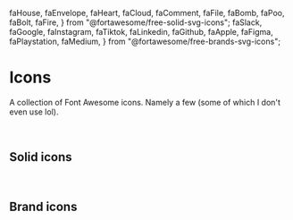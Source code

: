   faHouse,
  faEnvelope,
  faHeart,
  faCloud,
  faComment,
  faFile,
  faBomb,
  faPoo,
  faBolt,
  faFire,
} from "@fortawesome/free-solid-svg-icons";
  faSlack,
  faGoogle,
  faInstagram,
  faTiktok,
  faLinkedin,
  faGithub,
  faApple,
  faFigma,
  faPlaystation,
  faMedium,
} from "@fortawesome/free-brands-svg-icons";

<Meta title="Style Guide/Icons" />

# Icons

A collection of Font Awesome icons. Namely a few (some of which I don't even use lol).

<br />

## **Solid icons**

<br />

<IconGallery>
  <IconItem name="house">
    <FontAwesomeIcon icon={faHouse} />
  </IconItem>
  <IconItem name="envelope">
    <FontAwesomeIcon icon={faEnvelope} />
  </IconItem>
  <IconItem name="heart">
    <FontAwesomeIcon icon={faHeart} />
  </IconItem>
  <IconItem name="cloud">
    <FontAwesomeIcon icon={faCloud} />
  </IconItem>
  <IconItem name="comment">
    <FontAwesomeIcon icon={faComment} />
  </IconItem>
  <IconItem name="file">
    <FontAwesomeIcon icon={faFile} />
  </IconItem>
  <IconItem name="bomb">
    <FontAwesomeIcon icon={faBomb} />
  </IconItem>
  <IconItem name="poo">
    <FontAwesomeIcon icon={faPoo} />
  </IconItem>
  <IconItem name="bolt">
    <FontAwesomeIcon icon={faBolt} />
  </IconItem>
  <IconItem name="fire">
    <FontAwesomeIcon icon={faFire} />
  </IconItem>
</IconGallery>

## **Brand icons**

<br />

<IconGallery>
  <IconItem name="slack">
    <FontAwesomeIcon icon={faSlack} />
  </IconItem>
  <IconItem name="google">
    <FontAwesomeIcon icon={faGoogle} />
  </IconItem>
  <IconItem name="instagram">
    <FontAwesomeIcon icon={faInstagram} />
  </IconItem>
  <IconItem name="tiktok">
    <FontAwesomeIcon icon={faTiktok} />
  </IconItem>
  <IconItem name="linkedin">
    <FontAwesomeIcon icon={faLinkedin} />
  </IconItem>
  <IconItem name="github">
    <FontAwesomeIcon icon={faGithub} />
  </IconItem>
  <IconItem name="apple">
    <FontAwesomeIcon icon={faApple} />
  </IconItem>
  <IconItem name="figma">
    <FontAwesomeIcon icon={faFigma} />
  </IconItem>
  <IconItem name="playstation">
    <FontAwesomeIcon icon={faPlaystation} />
  </IconItem>
  <IconItem name="medium">
    <FontAwesomeIcon icon={faMedium} />
  </IconItem>
</IconGallery>
